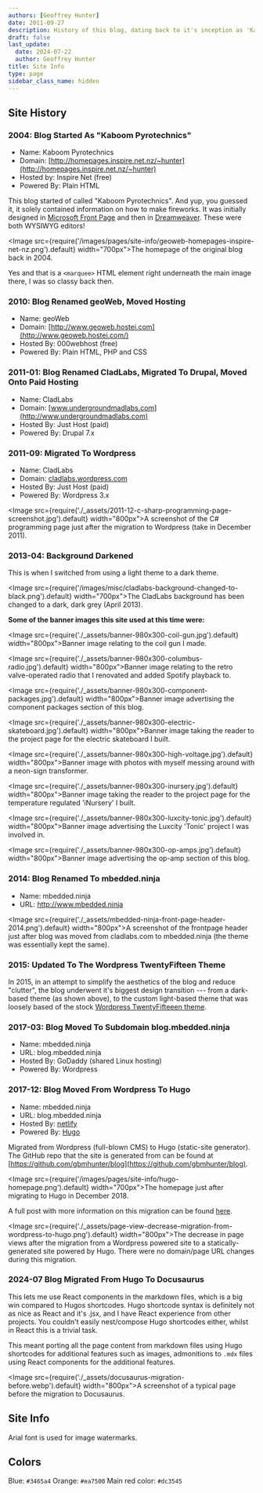 ```yaml
---
authors: [Geoffrey Hunter]
date: 2011-09-27
description: History of this blog, dating back to it's inception as 'Kaboom Pyrotechnics' back in 2004.
draft: false
last_update:
  date: 2024-07-22
  author: Geoffrey Hunter
title: Site Info
type: page
sidebar_class_name: hidden
---
```


## Site History

### 2004: Blog Started As "Kaboom Pyrotechnics"  

* Name: Kaboom Pyrotechnics
* Domain: [http://homepages.inspire.net.nz/~hunter](http://homepages.inspire.net.nz/~hunter)
* Hosted by: Inspire Net (free)  
* Powered By: Plain HTML

This blog started of called "Kaboom Pyrotechnics". And yup, you guessed it, it solely contained information on how to make fireworks. It was initially designed in [Microsoft Front Page](https://en.wikipedia.org/wiki/Microsoft_FrontPage) and then in [Dreamweaver](https://en.wikipedia.org/wiki/Adobe_Dreamweaver). These were both WYSIWYG editors!

<Image src={require('/images/pages/site-info/geoweb-homepages-inspire-net-nz.png').default} width="700px">The homepage of the original blog back in 2004.</Image>

Yes and that is a `<marquee>` HTML element right underneath the main image there, I was so classy back then.

### 2010: Blog Renamed geoWeb, Moved Hosting  

* Name: geoWeb
* Domain: [http://www.geoweb.hostei.com](http://www.geoweb.hostei.com/)
* Hosted By: 000webhost (free)  
* Powered By: Plain HTML, PHP and CSS

### 2011-01: Blog Renamed CladLabs, Migrated To Drupal, Moved Onto Paid Hosting  

* Name: CladLabs
* Domain: [www.undergroundmadlabs.com](http://www.undergroundmadlabs.com)
* Hosted By: Just Host (paid)  
* Powered By: Drupal 7.x

### 2011-09: Migrated To Wordpress

* Name: CladLabs
* Domain: [cladlabs.wordpress.com](http://cladlabs.wordpress.com)
* Hosted By: Just Host (paid)  
* Powered By: Wordpress 3.x

<Image src={require('./_assets/2011-12-c-sharp-programming-page-screenshot.jpg').default} width="800px">A screenshot of the C# programming page just after the migration to Wordpress (take in December 2011).</Image>

### 2013-04: Background Darkened

This is when I switched from using a light theme to a dark theme.

<Image src={require('/images/misc/cladlabs-background-changed-to-black.png').default} width="700px">The CladLabs background has been changed to a dark, dark grey (April 2013).</Image>

**Some of the banner images this site used at this time were:**

<Image src={require('./_assets/banner-980x300-coil-gun.jpg').default} width="800px">Banner image relating to the coil gun I made.</Image>

<Image src={require('./_assets/banner-980x300-columbus-radio.jpg').default} width="800px">Banner image relating to the retro valve-operated radio that I renovated and added Spotify playback to.</Image>

<Image src={require('./_assets/banner-980x300-component-packages.jpg').default} width="800px">Banner image advertising the component packages section of this blog.</Image>

<Image src={require('./_assets/banner-980x300-electric-skateboard.jpg').default} width="800px">Banner image taking the reader to the project page for the electric skateboard I built.</Image>

<Image src={require('./_assets/banner-980x300-high-voltage.jpg').default} width="800px">Banner image with photos with myself messing around with a neon-sign transformer.</Image>

<Image src={require('./_assets/banner-980x300-inursery.jpg').default} width="800px">Banner image taking the reader to the project page for the temperature regulated 'iNursery' I built.</Image>

<Image src={require('./_assets/banner-980x300-luxcity-tonic.jpg').default} width="800px">Banner image advertising the Luxcity 'Tonic' project I was involved in.</Image>

<Image src={require('./_assets/banner-980x300-op-amps.jpg').default} width="800px">Banner image advertising the op-amp section of this blog.</Image>

### 2014: Blog Renamed To mbedded.ninja

* Name: mbedded.ninja
* URL: http://www.mbedded.ninja  

<Image src={require('./_assets/mbedded-ninja-front-page-header-2014.png').default} width="800px">A screenshot of the frontpage header just after blog was moved from cladlabs.com to mbedded.ninja (the theme was essentially kept the same).</Image>

### 2015: Updated To The Wordpress TwentyFifteen Theme

In 2015, in an attempt to simplify the aesthetics of the blog and reduce "clutter", the blog underwent it's biggest design transition --- from a dark-based theme (as shown above), to the custom light-based theme that was loosely based of the stock [Wordpress TwentyFifteeen theme](https://en-ca.wordpress.org/themes/twentyfifteen/).

### 2017-03: Blog Moved To Subdomain blog.mbedded.ninja

* Name: mbedded.ninja
* URL: blog.mbedded.ninja
* Hosted By: GoDaddy (shared Linux hosting)
* Powered By: Wordpress

### 2017-12: Blog Moved From Wordpress To Hugo

* Name: mbedded.ninja
* URL: blog.mbedded.ninja
* Hosted By: [netlify](https://www.netlify.com/)
* Powered By: [Hugo](https://gohugo.io/)

Migrated from Wordpress (full-blown CMS) to Hugo (static-site generator). The GitHub repo that the site is generated from can be found at [https://github.com/gbmhunter/blog](https://github.com/gbmhunter/blog).

<Image src={require('/images/pages/site-info/hugo-homepage.png').default} width="700px">The homepage just after migrating to Hugo in December 2018.</Image>

A full post with more information on this migration can be found [here](/updates/2018/12/15/site-migration-to-hugo-complete/).

<Image src={require('./_assets/page-view-decrease-migration-from-wordpress-to-hugo.png').default} width="800px">The decrease in page views after the migration from a Wordpress powered site to a statically-generated site powered by Hugo. There were no domain/page URL changes during this migration.</Image>

### 2024-07 Blog Migrated From Hugo To Docusaurus

This lets me use React components in the markdown files, which is a big win compared to Hugos shortcodes. Hugo shortcode syntax is definitely not as nice as React and it's .jsx, and I have React experience from other projects. You couldn't easily nest/compose Hugo shortcodes either, whilst in React this is a trivial task.

This meant porting all the page content from markdown files using Hugo shortcodes for additional features such as images, admonitions to `.mdx` files using React components for the additional features.


<Image src={require('./_assets/docusaurus-migration-before.webp').default} width="800px">A screenshot of a typical page before the migration to Docusaurus.</Image>

## Site Info

Arial font is used for image watermarks.

## Colors

Blue: `#3465a4`
Orange: `#ea7500`
Main red color: `#dc3545`
